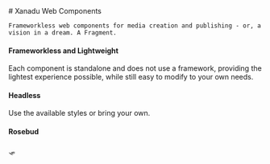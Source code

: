 
<Meta title="Xanadu Web Components" />

<div className="sb-container">
  <div className='sb-section-title'>
    # Xanadu Web Components

    Frameworkless web components for media creation and publishing - or, a vision in a dream. A Fragment.

  </div>
  <div className="sb-section">
    <div className="sb-section-item">
      <h4 className="sb-section-item-heading">Frameworkless and Lightweight</h4>
      <p className="sb-section-item-paragraph">Each component is standalone and does not use a framework, providing the lightest experience possible, while still easy to modify to your own needs.</p>
    </div>
    <div className="sb-section-item">
      <h4 className="sb-section-item-heading">Headless</h4>
      <p className="sb-section-item-paragraph">Use the available styles or bring your own.</p>
    </div>
    <div className="sb-section-item">
      <div>
        <h4 className="sb-section-item-heading">Rosebud</h4>
        <p className="sb-section-item-paragraph">🛷</p>
      </div>
    </div>
  </div>
</div>

<style>
  {`
  .sb-container {
    margin-bottom: 48px;
  }

  .sb-section {
    width: 100%;
    display: flex;
    flex-direction: row;
    gap: 20px;
  }

  .sb-section-title {
    margin-bottom: 32px;
  }

  .sb-section a:not(h1 a, h2 a, h3 a) {
    font-size: 14px;
  }

  .sb-section-item, .sb-grid-item {
    flex: 1;
    display: flex;
    flex-direction: column;
  }

  .sb-section-item-heading {
    padding-top: 20px !important;
    padding-bottom: 5px !important;
    margin: 0 !important;
  }
  .sb-section-item-paragraph {
    margin: 0;
    padding-bottom: 10px;
  }

  @media screen and (max-width: 600px) {
    .sb-section {
      flex-direction: column;
    }

  `}
</style>
